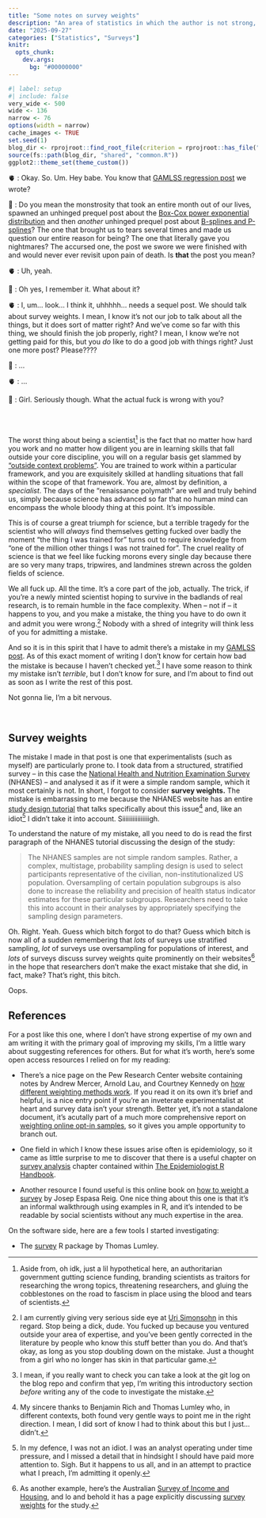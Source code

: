 ```yaml
---
title: "Some notes on survey weights"
description: "An area of statistics in which the author is not strong, and really needs to up her game"
date: "2025-09-27"
categories: ["Statistics", "Surveys"]
knitr:
  opts_chunk: 
    dev.args:
      bg: "#00000000"
--- 
```


<!--------------- my typical setup ----------------->

```r
#| label: setup
#| include: false
very_wide <- 500
wide <- 136
narrow <- 76
options(width = narrow)
cache_images <- TRUE
set.seed(1)
blog_dir <- rprojroot::find_root_file(criterion = rprojroot::has_file("_quarto.yml"))
source(fs::path(blog_dir, "shared", "common.R"))
ggplot2::theme_set(theme_custom())
```

<!--------------- post begins here ----------------->

🫀 : Okay. So. Um. Hey babe. You know that [GAMLSS regression post](/posts/2025-09-07_gamlss/) we wrote? <br>

🧠 : Do you mean the monstrosity that took an entire month out of our lives, spawned an unhinged prequel post about the [Box-Cox power exponential distribution](/posts/2025-08-02_box-cox-power-exponential/) and then *another* unhinged prequel post about [B-splines and P-splines](/posts/2025-09-06_p-splines/)? The one that brought us to tears several times and made us question our entire reason for being? The one that literally gave you nightmares? The accursed one, the post we swore we were finished with and would never ever revisit upon pain of death. Is **that** the post you mean? <br>

🫀 : Uh, yeah.<br>

🧠 : Oh yes, I remember it. What about it? <br>

🫀 : I, um... look... I think it, uhhhhh... needs a sequel post. We should talk about survey weights. I mean, I know it's not our job to talk about all the things, but it does sort of matter right? And we've come so far with this thing, we should finish the job properly, right? I mean, I know we're not getting paid for this, but you *do* like to do a good job with things right? Just one more post? Please????<br>

🧠 : ... <br>

🫀 : ... <br>

🧠 : Girl. Seriously though. What the actual fuck is wrong with you?

<br><br>

The worst thing about being a scientist^[Aside from, oh idk, just a lil hypothetical here, an authoritarian government gutting science funding, branding scientists as traitors for researching the wrong topics, threatening researchers, and gluing the cobblestones on the road to fascism in place using the blood and tears of scientists.] is the fact that no matter how hard you work and no matter how diligent you are in learning skills that fall outside your core discipline, you will on a regular basis get slammed by ["outside context problems"](https://tvtropes.org/pmwiki/pmwiki.php/Main/OutsideContextProblem). You are trained to work within a particular framework, and you are exquisitely skilled at handling situations that fall within the scope of that framework. You are, almost by definition, a *specialist*. The days of the "renaissance polymath" are well and truly behind us, simply because science has advanced so far that no human mind can encompass the whole bloody thing at this point. It's impossible.

This is of course a great triumph for science, but a terrible tragedy for the scientist who will *always* find themselves getting fucked over badly the moment "the thing I was trained for" turns out to require knowledge from "one of the million other things I was not trained for". The cruel reality of science is that we feel like fucking morons every single day because there are so very many traps, tripwires, and landmines strewn across the golden fields of science. 

We all fuck up. All the time. It's a core part of the job, actually. The trick, if you're a newly minted scientist hoping to survive in the badlands of real research, is to remain humble in the face complexity. When -- not if -- it happens to you, and you make a mistake, the thing you have to do own it and admit you were wrong.^[I am currently giving very serious side eye at [Uri Simonsohn](https://datacolada.org/129) in this regard. Stop being a dick, dude. You fucked up because you ventured outside your area of expertise, and you've been gently corrected in the literature by people who know this stuff better than you do. And that's okay, as long as you stop doubling down on the mistake. Just a thought from a girl who no longer has skin in that particular game.] Nobody with a shred of integrity will think less of you for admitting a mistake. 

And so it is in this spirit that I have to admit there's a mistake in my [GAMLSS post](/posts/2025-09-07_gamlss/). As of this exact moment of writing I don't know for certain how bad the mistake is because I haven't checked yet.^[I mean, if you really want to check you can take a look at the git log on the blog repo and confirm that yep, I'm writing this introductory section *before* writing any of the code to investigate the mistake.] I have some reason to think my mistake isn't *terrible*, but I don't know for sure, and I'm about to find out as soon as I write the rest of this post. 

Not gonna lie, I'm a bit nervous. 

<br>

## Survey weights

The mistake I made in that post is one that experimentalists (such as myself) are particularly prone to. I took data from a structured, stratified survey -- in this case the [National Health and Nutrition Examination Survey](https://www.cdc.gov/nchs/nhanes/) (NHANES) -- and analysed it as if it were a simple random sample, which it most certainly is not. In short, I forgot to consider **survey weights.** The mistake is embarrassing to me because the NHANES website has an entire [study design tutorial](https://wwwn.cdc.gov/nchs/nhanes/tutorials/sampledesign.aspx) that talks specifically about this issue^[My sincere thanks to Benjamin Rich and Thomas Lumley who, in different contexts, both found very gentle ways to point me in the right direction. I mean, I did sort of know I had to think about this but I just... didn't.] and, like an idiot^[In my defence, I was not an idiot. I was an analyst operating under time pressure, and I missed a detail that in hindsight I should have paid more attention to. Sigh. But it happens to us all, and in an attempt to practice what I preach, I'm admitting it openly.] I didn't take it into account. Siiiiiiiiiiiiiiiigh.

To understand the nature of my mistake, all you need to do is read the first paragraph of the NHANES tutorial discussing the design of the study:

> The NHANES samples are not simple random samples. Rather, a complex, multistage, probability sampling design is used to select participants representative of the civilian, non-institutionalized US population. Oversampling of certain population subgroups is also done to increase the reliability and precision of health status indicator estimates for these particular subgroups. Researchers need to take this into account in their analyses by appropriately specifying the sampling design parameters. 

Oh. Right. Yeah. Guess which bitch forgot to do that? Guess which bitch is now all of a sudden remembering that *lots* of surveys use stratified sampling, *lot* of surveys use oversampling for populations of interest, and *lots* of surveys discuss survey weights quite prominently on their websites^[As another example, here's the Australian [Survey of Income and Housing](https://www.abs.gov.au/statistics/detailed-methodology-information/concepts-sources-methods/survey-income-and-housing-user-guide-australia/2019-20), and lo and behold it has a page explicitly discussing [survey weights](https://www.abs.gov.au/statistics/detailed-methodology-information/concepts-sources-methods/survey-income-and-housing-user-guide-australia/2019-20/weights) for the study.] in the hope that researchers don't make the exact mistake that she did, in fact, make? That's right, this bitch.

Oops.

## References

For a post like this one, where I don't have strong expertise of my own and am writing it with the primary goal of improving my skills, I'm a little wary about suggesting references for others. But for what it's worth, here's some open access resources I relied on for my reading:

- There's a nice page on the Pew Research Center website containing notes by Andrew Mercer, Arnold Lau, and Courtney Kennedy on [how different weighting methods work](https://www.pewresearch.org/methods/2018/01/26/how-different-weighting-methods-work/). If you read it on its own it's brief and helpful, is a nice entry point if you're an inveterate experimentalist at heart and survey data isn't your strength. Better yet, it's not a standalone document, it's acutally part of a much more comprehensive report on [weighting online opt-in samples](https://www.pewresearch.org/methods/2018/01/26/for-weighting-online-opt-in-samples-what-matters-most/), so it gives you ample opportunity to branch out.

- One field in which I know these issues arise often is epidemiology, so it came as little surprise to me to discover that there is a useful chapter on [survey analysis](https://epirhandbook.com/en/new_pages/survey_analysis.html) chapter contained within [The Epidemiologist R Handbook](https://epirhandbook.com/en/).

- Another resource I found useful is this online book on [how to weight a survey](https://bookdown.org/jespasareig/Book_How_to_weight_a_survey/) by Josep Espasa Reig. One nice thing about this one is that it's an informal walkthrough using examples in R, and it's intended to be readable by social scientists without any much expertise in the area.

On the software side, here are a few tools I started investigating:

- The [survey](https://cran.r-project.org/package=survey) R package by Thomas Lumley.

